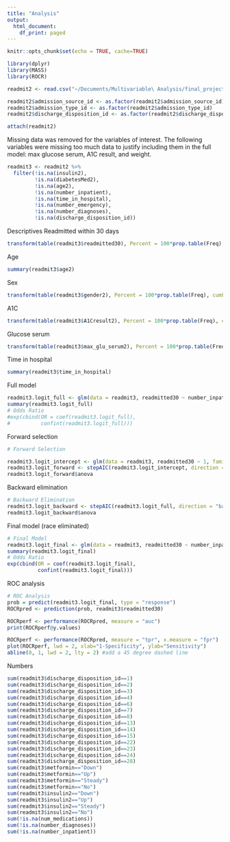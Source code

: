 ```yaml
---
title: "Analysis"
output:
  html_document:
    df_print: paged
---
```


```r
knitr::opts_chunk$set(echo = TRUE, cache=TRUE)
```

```r
library(dplyr)
library(MASS)
library(ROCR)

readmit2 <- read.csv("~/Documents/Multivariable\ Analysis/final_project/archive/readmit2.csv", header = TRUE, stringsAsFactors = TRUE)

readmit2$admission_source_id <- as.factor(readmit2$admission_source_id)
readmit2$admission_type_id <- as.factor(readmit2$admission_type_id)
readmit2$discharge_disposition_id <- as.factor(readmit2$discharge_disposition_id)

attach(readmit2)
```
Missing data was removed for the variables of interest. The following variables were missing too much data to justify including them in the full model: max glucose serum, A1C result, and weight.

```r
readmit3 <- readmit2 %>% 
  filter(!is.na(insulin2),
         !is.na(diabetesMed2),
         !is.na(age2),
         !is.na(number_inpatient),
         !is.na(time_in_hospital),
         !is.na(number_emergency),
         !is.na(number_diagnoses),
         !is.na(discharge_disposition_id))
```

Descriptives
Readmitted within 30 days
```r
transform(table(readmit3$readmitted30), Percent = 100*prop.table(Freq), cumFreq = cumsum(Freq))
```
Age
```r
summary(readmit3$age2)
```

Sex
```r
transform(table(readmit3$gender2), Percent = 100*prop.table(Freq), cumFreq = cumsum(Freq))
```
A1C
```r
transform(table(readmit3$A1Cresult2), Percent = 100*prop.table(Freq), cumFreq = cumsum(Freq))
```
Glucose serum
```r
transform(table(readmit3$max_glu_serum2), Percent = 100*prop.table(Freq), cumFreq = cumsum(Freq))
```
Time in hospital
```r
summary(readmit3$time_in_hospital)
```

Full model
```r
readmit3.logit_full <- glm(data = readmit3, readmitted30 ~ number_inpatient +  number_emergency + discharge_disposition_id + num_medications + admission_type_id + number_diagnoses + metformin + glipizide + insulin2, family = "binomial")
summary(readmit3.logit_full)
# Odds Ratio
#exp(cbind(OR = coef(readmit3.logit_full),
#          confint(readmit3.logit_full)))
```

Forward selection
```r
# Forward Selection

readmit3.logit_intercept <- glm(data = readmit3, readmitted30 ~ 1, family = "binomial")
readmit3.logit_forward <- stepAIC(readmit3.logit_intercept, direction = "forward", scope = formula(readmit3.logit_full), trace = FALSE)
readmit3.logit_forward$anova
```

Backward elimination
```r
# Backward Elimination
readmit3.logit_backward <- stepAIC(readmit3.logit_full, direction = "backward", scope = formula(readmit3.logit_full), trace = FALSE)
readmit3.logit_backward$anova
```

Final model (race eliminated)
```r
# Final Model
readmit3.logit_final <- glm(data = readmit3, readmitted30 ~ number_inpatient + discharge_disposition_id + num_medications + number_diagnoses + metformin + insulin2, family = "binomial")
summary(readmit3.logit_final)
# Odds Ratio
exp(cbind(OR = coef(readmit3.logit_final),
          confint(readmit3.logit_final)))
```

ROC analysis
```r
# ROC Analysis
prob = predict(readmit3.logit_final, type = "response")
ROCRpred <- prediction(prob, readmit3$readmitted30)

ROCRperf <- performance(ROCRpred, measure = "auc")
print(ROCRperf@y.values)

ROCRperf <- performance(ROCRpred, measure = "tpr", x.measure = "fpr")
plot(ROCRperf, lwd = 2, xlab="1-Specificity", ylab="Sensitivity")
abline(0, 1, lwd = 2, lty = 2) #add a 45 degree dashed line
```

Numbers
```r
sum(readmit3$discharge_disposition_id==1)
sum(readmit3$discharge_disposition_id==2)
sum(readmit3$discharge_disposition_id==3)
sum(readmit3$discharge_disposition_id==4)
sum(readmit3$discharge_disposition_id==6)
sum(readmit3$discharge_disposition_id==7)
sum(readmit3$discharge_disposition_id==8)
sum(readmit3$discharge_disposition_id==13)
sum(readmit3$discharge_disposition_id==14)
sum(readmit3$discharge_disposition_id==15)
sum(readmit3$discharge_disposition_id==22)
sum(readmit3$discharge_disposition_id==23)
sum(readmit3$discharge_disposition_id==24)
sum(readmit3$discharge_disposition_id==28)
sum(readmit3$metformin=="Down")
sum(readmit3$metformin=="Up")
sum(readmit3$metformin=="Steady")
sum(readmit3$metformin=="No")
sum(readmit3$insulin2=="Down")
sum(readmit3$insulin2=="Up")
sum(readmit3$insulin2=="Steady")
sum(readmit3$insulin2=="No")
sum(!is.na(num_medications))
sum(!is.na(number_diagnoses))
sum(!is.na(number_inpatient))
```